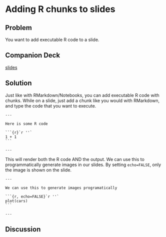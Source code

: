 
# Adding R chunks to slides

## Problem

You want to add executable R code to a slide.

## Companion Deck

[slides](http://xaringan-field-guide-companion.davisvaughan.com/04-r-chunk/r-chunk.html#1)

## Solution

Just like with RMarkdown/Notebooks, you can add executable R code with chunks. While on a slide,
just add a chunk like you would with RMarkdown, and type the code that you want to execute.


````
---

Here is some R code

```{r}`r ''`
1 + 1
```

---
````

This will render both the R code AND the output. We can use this to programmatically
generate images in our slides. By setting `echo=FALSE`, only the image is shown
on the slide.

````
---

We can use this to generate images programatically

```{r, echo=FALSE}`r ''`
plot(cars)
```

---
````


 
## Discussion

